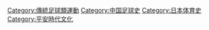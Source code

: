 [[Category:傳統足球類運動|Category:傳統足球類運動]]
[[Category:中国足球史|Category:中国足球史]]
[[Category:日本体育史|Category:日本体育史]]
[[Category:平安時代文化|Category:平安時代文化]]